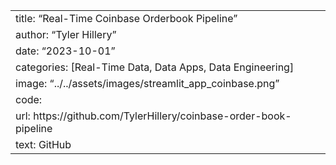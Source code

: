 ---
title: "Real-Time Coinbase Orderbook Pipeline"
author: "Tyler Hillery"
date: "2023-10-01"
categories: [Real-Time Data, Data Apps, Data Engineering]
image: "../../assets/images/streamlit_app_coinbase.png"
code: 
  url: https://github.com/TylerHillery/coinbase-order-book-pipeline
  text: GitHub
---